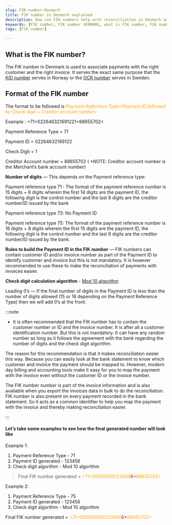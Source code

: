 ```yaml
---
slug: FIK-number-Denmark
title: FIK number in Denmark explained
description: How can FIK numbers help with reconciliation in Denmark and how you can generate them. Learn what FIK numbers are, why they're important, and how to generate them for your business transactions in Denmark.
keywords: [FIK number, FIK number dENMARK, what is FIK number, FIK number for businesses, FIK number explained, FIK number generation, FIK number importance, FIK number for transactions, Denmark payment system, Swedish banking system]
tags: [FIK number]

---
```



## What is the FIK number?

The FIK number in Denmark is used to associate payments with the right customer and the right invoice. It serves the exact same purpose that the [KID number](https://lookuptax.com/docs/explainers/KID-number-Norway-kundeidentifikasjon) serves in Norway or the [OCR number](https://lookuptax.com/docs/explainers/OCR-number-Sweden) serves in Sweden. 


## Format of the FIK number

The format to be followed is *<font color="orange">Payment Reference Type<Payment ID followed by Check digit + Creditor account number<</font>*

Example : +71<022646321691221+88655702<

Payment Reference Type = 71

Payment ID = 02264632169122

Check Digit = 1

Creditor Account number = 88655702  ( *NOTE: Creditor account number is the Merchant’s bank account number)

**Number of digits** — This depends on the Payment reference type:

Payment reference type 71 : The format of the payment reference number is 15 digits + 8 digits wherein the first 14 digits are the payment ID, the following digit is the control number and the last 8 digits are the creditor number/ID issued by the bank 

Payment reference type 73: No Payment ID

Payment reference type 75: The format of the payment reference number is 16 digits + 8 digits wherein the first 15 digits are the payment ID, the following digit is the control number and the last 8 digits are the creditor number/ID issued by the bank.


**Rules to build the Payment ID in the FIK number** — FIK numbers can contain customer ID and/or invoice number as part of the Payment ID to identify customer and invoice but this is not mandatory. It is however recommended to use these to make the reconciliation of payments with invoices easier.


**Check digit calculation algorithm** - <a href="https://en.wikipedia.org/wiki/Luhn_algorithm" target="_blank">Mod 10 algorithm</a>


Leading 0’s — If the final number of digits in the Payment ID is less than the number of digits allowed (15 or 16 depending on the Payment Reference Type) then we will add 0’s at the front.


:::note

* It is often recommended that the FIK number has to contain the customer number or ID and the invoice number. It is after all a customer identification number. But this is not mandatory. It can have any random number as long as it follows the agreement with the bank regarding the number of digits and the check digit algorithm. 

The reason for this recommendation is that it makes reconciliation easier this way. Because you can easily look at the bank statement to know which customer and invoice the payment should be mapped to. However, modern day billing and accounting tools make it easy for you to map the payment with the invoice even without the customer ID or the invoice number. 

The FIK number number is part of the invoice information and is also available when you export the invoices data in bulk to do the reconciliation. FIK number is also present on every payment recorded in the bank statement. So it acts as a common identifier to help you map the payment with the invoice and thereby making reconciliation easier.

:::

#### Let’s take some examples to see how the final generated number will look like

Example 1:

1. Payment Reference Type - 71
2. Payment ID generated - 123456
3. Check digit algorithm - Mod 10 algorithm

> Final FIK number generated = <font color="orange">+71<00000000123456</font><font color="red">6</font>+<font color="orange">88655702<</font>

Example 2:

1. Payment Reference Type - 75
2. Payment ID generated - 123456
3. Check digit algorithm - Mod 10 algorithm

Final FIK number generated = <font color="orange">+75<000000000123456</font><font color="red">6</font>+<font color="orange">88655702<</font>

